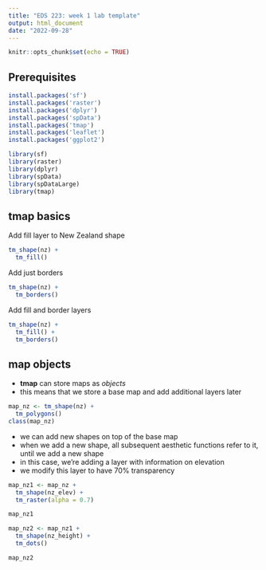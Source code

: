 ```yaml
---
title: "EDS 223: week 1 lab template"
output: html_document
date: "2022-09-28"
---
```


```r
knitr::opts_chunk$set(echo = TRUE)
```

## Prerequisites

```r
install.packages('sf')
install.packages('raster')
install.packages('dplyr')
install.packages('spData')
install.packages('tmap')
install.packages('leaflet')
install.packages('ggplot2')
```


```r
library(sf)
library(raster)
library(dplyr)
library(spData)
library(spDataLarge)
library(tmap)
```

## tmap basics

Add fill layer to New Zealand shape
```r
tm_shape(nz) +
  tm_fill()
```
Add just borders
```r
tm_shape(nz) +
  tm_borders()
```

Add fill and border layers
```r
tm_shape(nz) +
  tm_fill() +
  tm_borders()
```

## map objects

-   **tmap** can store maps as *objects*  
-   this means that we store a base map and add additional layers later
```r
map_nz <- tm_shape(nz) +
  tm_polygons()
class(map_nz)
```

-   we can add new shapes on top of the base map
-   when we add a new shape, all subsequent aesthetic functions refer to it, until we add a new shape
-   in this case, we're adding a layer with information on elevation
-   we modify this layer to have 70% transparency
```r
map_nz1 <- map_nz +
  tm_shape(nz_elev) +
  tm_raster(alpha = 0.7)

map_nz1 
```
```r
map_nz2 <- map_nz1 +
  tm_shape(nz_height) +
  tm_dots()

map_nz2
```

